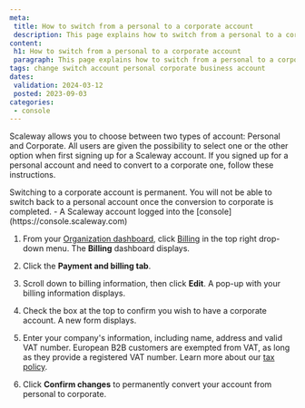 ```yaml
---
meta:
 title: How to switch from a personal to a corporate account
 description: This page explains how to switch from a personal to a corporate account using the Scaleway console.
content:
 h1: How to switch from a personal to a corporate account
 paragraph: This page explains how to switch from a personal to a corporate account using the Scaleway console.
tags: change switch account personal corporate business account
dates:
 validation: 2024-03-12
 posted: 2023-09-03
categories:
 - console
---
```


Scaleway allows you to choose between two types of account: Personal and Corporate. All users are given the possibility to select one or the other option when first signing up for a Scaleway account. If you signed up for a personal account and need to convert to a corporate one, follow these instructions.

<Message type="important">
 Switching to a corporate account is permanent. You will not be able to switch back to a personal account once the conversion to corporate is completed.
</Message>

<Macro id="requirements" />
- A Scaleway account logged into the [console](https://console.scaleway.com)

1. From your [Organization dashboard](https://console.scaleway.com/organization), click [Billing](https://www.scaleway.com/en/docs/faq/billing) in the top right drop-down menu. The **Billing** dashboard displays.

2. Click the **Payment and billing tab**.

3. Scroll down to billing information, then click <Icon name="edit" /> **Edit**. A pop-up with your billing information displays.
    <Lightbox src="scaleway-billing-personal-info.webp" alt="" />
4. Check the box at the top to confirm you wish to have a corporate account. A new form displays.
    <Lightbox src="scaleway-billing-corporate-info.webp" alt="" />
5. Enter your company's information, including name, address and valid VAT number.
    <Message type="note">
    European B2B customers are exempted from VAT, as long as they provide a registered VAT number. Learn more about our [tax policy](/faq/billing/#do-the-prices-shown-on-the-website-include-eu-vat).
    </Message>
6. Click **Confirm changes** to permanently convert your account from personal to corporate.
